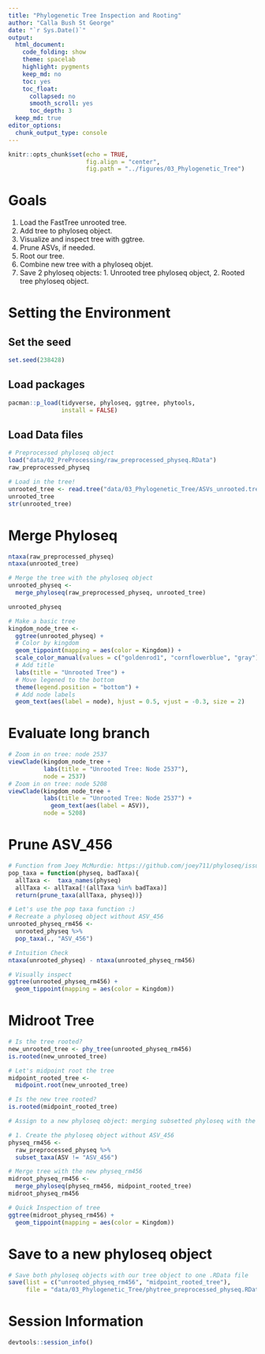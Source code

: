 ```yaml
---
title: "Phylogenetic Tree Inspection and Rooting"
author: "Calla Bush St George"
date: "`r Sys.Date()`"
output:
  html_document: 
    code_folding: show
    theme: spacelab
    highlight: pygments
    keep_md: no
    toc: yes
    toc_float:
      collapsed: no
      smooth_scroll: yes
      toc_depth: 3
  keep_md: true  
editor_options: 
  chunk_output_type: console
---
```


```r
knitr::opts_chunk$set(echo = TRUE,
                      fig.align = "center",
                      fig.path = "../figures/03_Phylogenetic_Tree")
```

# Goals

1. Load the FastTree unrooted tree.
2. Add tree to phyloseq object.
3. Visualize and inspect tree with ggtree.
4. Prune ASVs, if needed.
5. Root our tree.
6. Combine new tree with a phyloseq objet.
7. Save 2 phyloseq objects: 1. Unrooted tree phyloseq object, 
                            2. Rooted tree phyloseq object.

# Setting the Environment

## Set the seed
```r
set.seed(238428)
```

## Load packages
```r
pacman::p_load(tidyverse, phyloseq, ggtree, phytools, 
               install = FALSE)
```

## Load Data files
```r
# Preprocessed phyloseq object
load("data/02_PreProcessing/raw_preprocessed_physeq.RData")
raw_preprocessed_physeq

# Load in the tree!
unrooted_tree <- read.tree("data/03_Phylogenetic_Tree/ASVs_unrooted.tree")
unrooted_tree
str(unrooted_tree)
```

# Merge Phyloseq
```r
ntaxa(raw_preprocessed_physeq)
ntaxa(unrooted_tree)

# Merge the tree with the phyloseq object
unrooted_physeq <-
  merge_phyloseq(raw_preprocessed_physeq, unrooted_tree)

unrooted_physeq
```

```r
# Make a basic tree
kingdom_node_tree <-
  ggtree(unrooted_physeq) +
  # Color by kingdom
  geom_tippoint(mapping = aes(color = Kingdom)) +
  scale_color_manual(values = c("goldenrod1", "cornflowerblue", "gray")) +
  # Add title
  labs(title = "Unrooted Tree") + 
  # Move legened to the bottom
  theme(legend.position = "bottom") +
  # Add node labels
  geom_text(aes(label = node), hjust = 0.5, vjust = -0.3, size = 2)
```

# Evaluate long branch

```r
# Zoom in on tree: node 2537
viewClade(kingdom_node_tree +
          labs(title = "Unrooted Tree: Node 2537"),
          node = 2537)
# Zoom in on tree: node 5208
viewClade(kingdom_node_tree +
          labs(title = "Unrooted Tree: Node 2537") +
            geom_text(aes(label = ASV)),
          node = 5208)

```


# Prune ASV_456
```r
# Function from Joey McMurdie: https://github.com/joey711/phyloseq/issues/652
pop_taxa = function(physeq, badTaxa){
  allTaxa <-  taxa_names(physeq)
  allTaxa <- allTaxa[!(allTaxa %in% badTaxa)]
  return(prune_taxa(allTaxa, physeq))}

# Let's use the pop taxa function :)
# Recreate a phyloseq object without ASV_456
unrooted_physeq_rm456 <-
  unrooted_physeq %>%
  pop_taxa(., "ASV_456")

# Intuition Check
ntaxa(unrooted_physeq) - ntaxa(unrooted_physeq_rm456)

# Visually inspect
ggtree(unrooted_physeq_rm456) +
  geom_tippoint(mapping = aes(color = Kingdom))
```

# Midroot Tree

```r
# Is the tree rooted? 
new_unrooted_tree <- phy_tree(unrooted_physeq_rm456)
is.rooted(new_unrooted_tree)

# Let's midpoint root the tree
midpoint_rooted_tree <-
  midpoint.root(new_unrooted_tree)

# Is the new tree rooted?
is.rooted(midpoint_rooted_tree)

# Assign to a new phyloseq object: merging subsetted phyloseq with the new rooted tree

# 1. Create the phyloseq object without ASV_456
physeq_rm456 <-
  raw_preprocessed_physeq %>%
  subset_taxa(ASV != "ASV_456")

# Merge tree with the new physeq_rm456
midroot_physeq_rm456 <-
  merge_phyloseq(physeq_rm456, midpoint_rooted_tree)
midroot_physeq_rm456

# Quick Inspection of tree
ggtree(midroot_physeq_rm456) + 
  geom_tippoint(mapping = aes(color = Kingdom))
```

# Save to a new phyloseq object

```r
# Save both phyloseq objects with our tree object to one .RData file
save(list = c("unrooted_physeq_rm456", "midpoint_rooted_tree"),
     file = "data/03_Phylogenetic_Tree/phytree_preprocessed_physeq.RData")
```


# Session Information
```r
devtools::session_info()
```